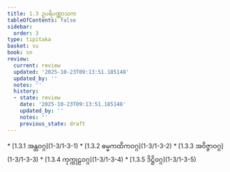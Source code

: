 ```yaml
---
title: 1.3 ဥပရိပဏ္ဏာသက
tableOfContents: false
sidebar:
  order: 3
type: tipitaka
basket: su
book: sn
review:
  current: review
  updated: '2025-10-23T09:13:51.185148'
  updated_by: ''
  notes: ''
  history:
  - state: review
    date: '2025-10-23T09:13:51.185148'
    updated_by: ''
    notes: ''
    previous_state: draft
---
```



<ReviewStatus review={frontmatter.review} showDetails={true} />

<HypothesisAnnotation frontmatter={frontmatter} />

<DynamicBreadcrumb />



<TableOfContents book="sn" section="1.3">
* [1.3.1 အန္တဝဂ္ဂ](1-3/1-3-1)
* [1.3.2 ဓမ္မကထိကဝဂ္ဂ](1-3/1-3-2)
* [1.3.3 အဝိဇ္ဇာဝဂ္ဂ](1-3/1-3-3)
* [1.3.4 ကုက္ကုဠဝဂ္ဂ](1-3/1-3-4)
* [1.3.5 ဒိဋ္ဌိဝဂ္ဂ](1-3/1-3-5)
</TableOfContents>